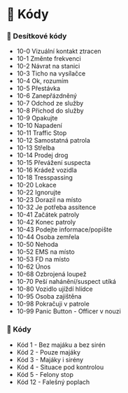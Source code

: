 # 🔢 Kódy

### 🔢 Desítkové kódy

- 10-0 Vizuální kontakt ztracen
- 10-1 Změnte frekvenci&#x20;
- 10-2 Návrat na stanici&#x20;
- 10-3 Ticho na vysílačce&#x20;
- 10-4 Ok, rozumím
- 10-5 Přestávka
- 10-6 Zanepřázdněný
- 10-7 Odchod ze služby
- 10-8 Přichod do služby
- 10-9 Opakujte
- 10-10 Napadení
- 10-11 Traffic Stop
- 10-12 Samostatná patrola
- 10-13 Střelba
- 10-14 Prodej drog
- 10-15 Převážení suspecta
- 10-16 Krádež vozidla
- 10-18 Tresspassing
- 10-20 Lokace
- 10-22 Ignorujte
- 10-23 Dorazil na místo
- 10-32 Je potřeba assitence
- 10-41 Začátek patroly
- 10-42 Konec patroly
- 10-43 Podejte informace/popište
- 10-44 Osoba zemřela
- 10-50 Nehoda
- 10-52 EMS na místo
- 10-53 FD na místo
- 10-62 Únos
- 10-68 Ozbrojená loupež
- 10-70 Peší nahánění/suspect utíká
- 10-80 Vozidlo ujíždí hlídce
- 10-95 Osoba zajištěna
- 10-98 Pokračuji v patrole
- 10-99 Panic Button - Officer v nouzi

### 🔢 Kódy

- Kód 1 - Bez majáku a bez sirén
- Kód 2 - Pouze majáky
- Kód 3 - Majáky i sirény
- Kód 4 - Situace pod kontrolou
- Kód 5 - Felony stop
- Kód 12 - Falešný poplach
